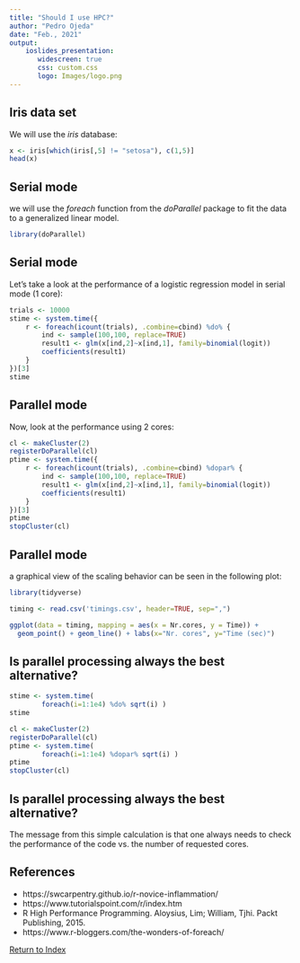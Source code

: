 ```yaml
---
title: "Should I use HPC?"
author: "Pedro Ojeda"
date: "Feb., 2021"
output: 
    ioslides_presentation:
       widescreen: true
       css: custom.css
       logo: Images/logo.png
---
```


## Iris data set

We will use the *iris* database:

```r
x <- iris[which(iris[,5] != "setosa"), c(1,5)]
head(x)
```

## Serial mode

we will use the *foreach* function from the *doParallel* package to fit the data to a generalized linear model. 

```r
library(doParallel)
```

## Serial mode

Let's take a look at the performance of a logistic regression model in serial mode (1 core):

```r
trials <- 10000
stime <- system.time({
    r <- foreach(icount(trials), .combine=cbind) %do% {
        ind <- sample(100,100, replace=TRUE)
        result1 <- glm(x[ind,2]~x[ind,1], family=binomial(logit))
        coefficients(result1)
    }
})[3]
stime
```

## Parallel mode

Now, look at the performance using 2 cores:

```r
cl <- makeCluster(2)
registerDoParallel(cl)
ptime <- system.time({
    r <- foreach(icount(trials), .combine=cbind) %dopar% {
        ind <- sample(100,100, replace=TRUE)
        result1 <- glm(x[ind,2]~x[ind,1], family=binomial(logit))
        coefficients(result1)
    }
})[3]
ptime
stopCluster(cl)
```


## Parallel mode

a graphical view of the scaling behavior can be seen in the following plot:

```r
library(tidyverse)

timing <- read.csv('timings.csv', header=TRUE, sep=",")

ggplot(data = timing, mapping = aes(x = Nr.cores, y = Time)) +
  geom_point() + geom_line() + labs(x="Nr. cores", y="Time (sec)")
```


## Is parallel processing always the best alternative?

```r
stime <- system.time(
        foreach(i=1:1e4) %do% sqrt(i) )
stime 

cl <- makeCluster(2)
registerDoParallel(cl)
ptime <- system.time( 
        foreach(i=1:1e4) %dopar% sqrt(i) )
ptime 
stopCluster(cl)
```

## Is parallel processing always the best alternative?

The message from this simple calculation is that one always needs to check the performance of the code vs. the number of requested cores.


## References
* https://swcarpentry.github.io/r-novice-inflammation/
* https://www.tutorialspoint.com/r/index.htm
* R High Performance Programming. Aloysius, Lim; William, Tjhi. Packt Publishing, 2015.
* https://www.r-bloggers.com/the-wonders-of-foreach/

[Return to Index](index.html)